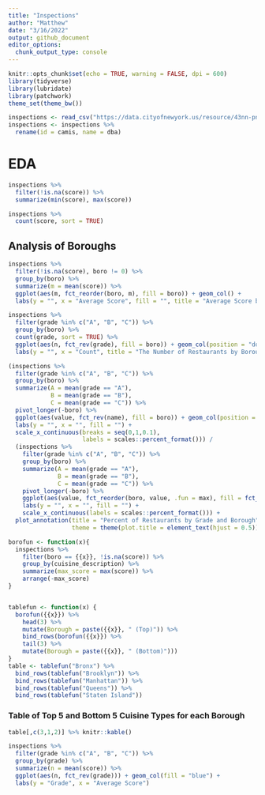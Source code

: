 ```yaml
---
title: "Inspections"
author: "Matthew"
date: "3/16/2022"
output: github_document
editor_options: 
  chunk_output_type: console
---
```


```r
knitr::opts_chunk$set(echo = TRUE, warning = FALSE, dpi = 600)
library(tidyverse)
library(lubridate)
library(patchwork)
theme_set(theme_bw())
```


```r
inspections <- read_csv("https://data.cityofnewyork.us/resource/43nn-pn8j.csv")
inspections <- inspections %>%
  rename(id = camis, name = dba)
```


# EDA
```r
inspections %>%
  filter(!is.na(score)) %>%
  summarize(min(score), max(score))

inspections %>%
  count(score, sort = TRUE)
```


## Analysis of Boroughs
```r
inspections %>%
  filter(!is.na(score), boro != 0) %>%
  group_by(boro) %>%
  summarize(m = mean(score)) %>%
  ggplot(aes(m, fct_reorder(boro, m), fill = boro)) + geom_col() +
  labs(y = "", x = "Average Score", fill = "", title = "Average Score by Borough")

inspections %>%
  filter(grade %in% c("A", "B", "C")) %>%
  group_by(boro) %>%
  count(grade, sort = TRUE) %>%
  ggplot(aes(n, fct_rev(grade), fill = boro)) + geom_col(position = "dodge") +
  labs(y = "", x = "Count", title = "The Number of Restaurants by Borough and Grade")

(inspections %>%
  filter(grade %in% c("A", "B", "C")) %>%
  group_by(boro) %>%
  summarize(A = mean(grade == "A"),
            B = mean(grade == "B"),
            C = mean(grade == "C")) %>%
  pivot_longer(-boro) %>%
  ggplot(aes(value, fct_rev(name), fill = boro)) + geom_col(position = "dodge") +
  labs(y = "", x = "", fill = "") + 
  scale_x_continuous(breaks = seq(0,1,0.1),
                     labels = scales::percent_format())) /
  (inspections %>%
    filter(grade %in% c("A", "B", "C")) %>%
    group_by(boro) %>%
    summarize(A = mean(grade == "A"),
              B = mean(grade == "B"),
              C = mean(grade == "C")) %>%
    pivot_longer(-boro) %>%
    ggplot(aes(value, fct_reorder(boro, value, .fun = max), fill = fct_rev(name))) + geom_col() +
    labs(y = "", x = "", fill = "") +
    scale_x_continuous(labels = scales::percent_format())) + 
  plot_annotation(title = "Percent of Restaurants by Grade and Borough",
                  theme = theme(plot.title = element_text(hjust = 0.5)))
```


```r
borofun <- function(x){
  inspections %>%
    filter(boro == {{x}}, !is.na(score)) %>%
    group_by(cuisine_description) %>%
    summarize(max_score = max(score)) %>%
    arrange(-max_score) 
}


tablefun <- function(x) {
  borofun({{x}}) %>% 
    head(3) %>%
    mutate(Borough = paste({{x}}, " (Top)")) %>%
    bind_rows(borofun({{x}}) %>%
    tail(3) %>%
    mutate(Borough = paste({{x}}, " (Bottom)")))
}
table <- tablefun("Bronx") %>%
  bind_rows(tablefun("Brooklyn")) %>%
  bind_rows(tablefun("Manhattan")) %>%
  bind_rows(tablefun("Queens")) %>%
  bind_rows(tablefun("Staten Island"))
```


### Table of Top 5 and Bottom 5 Cuisine Types for each Borough
```r
table[,c(3,1,2)] %>% knitr::kable()
```



```r
inspections %>%
  filter(grade %in% c("A", "B", "C")) %>%
  group_by(grade) %>%
  summarize(n = mean(score)) %>%
  ggplot(aes(n, fct_rev(grade))) + geom_col(fill = "blue") +
  labs(y = "Grade", x = "Average Score")
```

